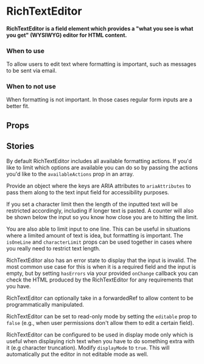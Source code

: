 
# RichTextEditor

<h4>
  RichTextEditor is a field element which provides a "what you see is what you get" (WYSIWYG) editor for HTML content.
</h4>

<Canvas of={ComponentStories.Default} />

### When to use
To allow users to edit text where formatting is important, such as messages to be sent via email.

### When to not use
When formatting is not important. In those cases regular form inputs are a better fit.

## Props

<ArgTypes of={RichTextEditor} />

## Stories

By default RichTextEditor includes all available formatting actions.
If you'd like to limit which options are available you can do so by passing the actions you'd like to the `availableActions` prop in an array.

<Canvas of={ComponentStories.AvailableActions} />

Provide an object where the keys are ARIA attributes to `ariaAttributes` to pass them along to the text input field for accessibility purposes.

<Canvas of={ComponentStories.ARIAAttributes} />

If you set a character limit then the length of the inputted text will be restricted accordingly, including if longer text is pasted.
A counter will also be shown below the input so you know how close you are to hitting the limit.

<Canvas of={ComponentStories.CharacterLimit} />

You are also able to limit input to one line. This can be useful in situations where a limited amount of text is idea, but formatting is important.
The `isOneLine` and `characterLimit` props can be used together in cases where you really need to restrict text length.

<Canvas of={ComponentStories.OneLine} />

RichTextEditor also has an error state to display that the input is invalid. The most common use case for this is when it is a required field and the input is empty,
but by setting `hasErrors` via your provided `onChange` callback you can check the HTML produced by the RichTextEditor for any requirements that you have.

<Canvas of={ComponentStories.Error} />

RichTextEditor can optionally take in a forwardedRef to allow content to be programmatically manipulated.

<Canvas of={ComponentStories.SetContent} />

RichTextEditor can be set to read-only mode by setting the `editable` prop to `false` (e.g., when user permissions don't allow them to edit a certain field).

<Canvas of={ComponentStories.NotEditable} />

RichTextEditor can be configured to be used in display mode only which is useful when displaying rich text when you have to do something extra with it (e.g character truncation).
Modify `displayMode` to `true`. This will automatically put the editor in not editable mode as well.

<Canvas of={ComponentStories.DisplayMode} />


